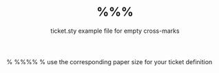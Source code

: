 %%%%
%
% ticket.sty example file for empty cross-marks
%
%%%%
% use the corresponding paper size for your ticket definition
\documentclass[a4paper]{letter}


\usepackage{lmodern}
\usepackage{fmtcount}
% load ticket.sty with the appropriate ticket definition
	\usepackage[square,emptycrossmark,rowmode]{ticket}
%\usepackage[square,emptycrossmark]{ticket}

% load misc stuff
\usepackage{graphicx}
\usepackage{color}
%\usepackage{layout}

% make your default ticket. \ticketdefault is somewhat like a background
% here it is empty, because we use different tickets for the front an
% the back of our card
\renewcommand{\ticketdefault}{%
}

% now what do you like to put in your ticket
\newcommand{\acard}[7]{\ticket{%
    \put( 1, 10){#1}% datumEntity
    \put( 1, 8.0){#2}% record.date
    \put( 1, 6.5){#3}% Site
    \put( 1, 5.0){#4}% grid.ref
    \put( 1, 3.5){#5}% recorder.name
    \put( 1, 2){#6}% Method
    \put( 1, 0.5){#7}% BF code
}}


% \put( 2, 1){Number:\bfseries #1}
% a counter, which makes life easier...
%\newcounter{numcards}
%
%%
%\newcounter{numcards}%
%\newcommand{\printcntr}{%
%	\padzeroes[3]{\decimal{numcards}} %
%}


\begin{document}
	
%\layout\newpage
\sffamily
\fontsize{3.5pt}{3.5pt}
\selectfont

{{{cards}}}


% cards with crossmarks
%\setcounter{numcards}{0}\ticketreset\clearpage%
%\makeatletter\@boxedfalse\@crossmarktrue\makeatother
%\whiledo{\thenumcards<3}{\stepcounter{numcards}\acard{\printcntr}}%

%\acard


\end{document}


